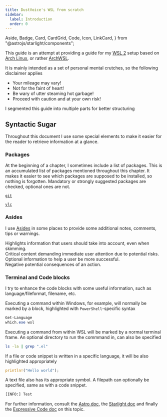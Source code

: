 ```yaml
---
title: DustVoice's WSL from scratch
sidebar:
  label: Introduction
  order: 0
---
```


  Aside,
  Badge,
  Card,
  CardGrid,
  Code,
  Icon,
  LinkCard,
} from "@astrojs/starlight/components";

This guide is an attempt at providing a guide for my [WSL 2](https://learn.microsoft.com/en-us/windows/wsl/install) setup based on [Arch Linux](https://archlinux.org), or rather [ArchWSL](https://github.com/yuk7/ArchWSL).

It is mainly intended as a set of personal mental crutches, so the following disclaimer applies

<Aside type="danger">

- Your mileage may vary!
- Not for the faint of heart!
- Be wary of utter steaming hot garbage!
- Proceed with caution and at your own risk!

</Aside>

I segmented this guide into multiple parts for better structuring

<LinkCard
  title="Prerequisites"
  description="Setting up WSL in general, namely the kernel and distro."
  href="pre"
/>

<LinkCard
  title="Setup HOME"
  description="Setting up the HOME / dotfile environment."
  href="home"
/>

<LinkCard
  title="Optional"
  description="Setting up additional tooling, GUI software, etc."
  href="opt"
/>

## Syntactic Sugar

Throughout this document I use some special elements to make it easier for the reader to retrieve information at a glance.

### Packages

At the beginning of a chapter, I sometimes include a list of packages.
This is an accumulated list of packages mentioned throughout this chapter.
It makes it easier to see which packages are supposed to be installed, so nothing is forgotten.
Mandatory or strongly suggested packages are checked, optional ones are not.

<CardGrid>
<Card title="Required" icon="puzzle">

[`git`](https://archlinux.org/packages/extra/x86_64/git/)

</Card>
<Card title="Optional" icon="puzzle">

[`vlc`](https://archlinux.org/packages/extra/x86_64/vlc/)

</Card>
</CardGrid>

### Asides

I use [Asides](https://starlight.astro.build/components/asides/)
in some places to provide some additional notes, comments, tips or warnings.

<Aside>
  Highlights information that users should take into account, even when
  skimming.
</Aside>

<Aside type="caution">
  Critical content demanding immediate user attention due to potential risks.
</Aside>

<Aside type="tip">
  Optional information to help a user be more successful.
</Aside>

<Aside type="danger">Negative potential consequences of an action.</Aside>

### Terminal and Code blocks

I try to enhance the code blocks with some useful information, such as language/fileformat, filename, etc.

Executing a command within Windows, for example, will normally be marked by a block,
highlighted with `PowerShell`-specific syntax

```powershell
Get-Language
which.exe wsl
```

Executing a command from within WSL will be marked by a normal terminal frame.
An optional directory to run the commmand in, can also be specified

```bash frame="terminal" title="~/dotfiles"
ls -la | grep ".el"
```

If a file or code snippet is written in a specific language,
it will be also highlighted appropriately

```rust
println!("Hello world");
```

A text file also has its appropriate symbol.
A filepath can optionally be specified, same as with a code snippet.

```txt title=~/log.txt
[INFO:] Test
```

<Aside type="tip">

For further information, consult the [Astro doc](https://starlight.astro.build/guides/authoring-content/#code-blocks),
the [Starlight doc](https://starlight.astro.build/components/code/)
and finally the [Expressive Code doc](https://expressive-code.com/key-features/code-component/)
on this topic.

</Aside>
